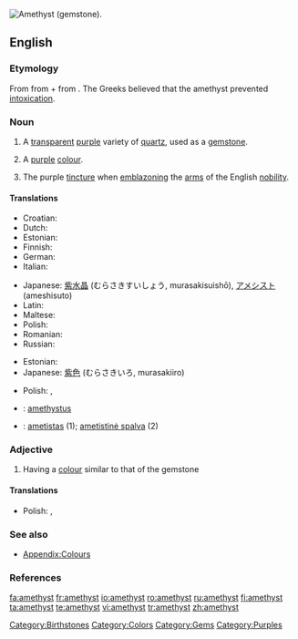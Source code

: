 {{also|Amethyst}}
[[Image:Amethyst by alexfurr.jpg|thumb|right|Amethyst (gemstone).]]
{{wikipedia}}
==English==

===Etymology===
From {{etyl|grc|eng}} {{term|ἀμέθυστος||not drunk|tr=amethustos|lang=grc|sc=polytonic}} from {{term|ἀ-||not|tr=a-|lang=grc|sc=polytonic}} + {{term|μεθύω||I am drunk|tr=methuō|lang=grc|sc=polytonic}} from {{term|μέθυ||wine|tr=methu|lang=grc|sc=polytonic}}. The Greeks believed that the amethyst prevented [[intoxication]].

===Noun===
{{en-noun}}

# A [[transparent]] [[purple]] variety of [[quartz]], used as a [[gemstone]].
# {{uncountable}} A [[purple]] [[colour]].
#: {{colour panel|amethyst|86608E}}
# {{heraldry}} The purple [[tincture]] when [[emblazon]]ing the [[arms]] of the English [[nobility]].

====Translations====
{{trans-top|gem}}
* Croatian: {{t-|hr|ametist|m}}
* Dutch: {{t-|nl|amethyst|m}}
* Estonian: {{t|et|ametüst}}
* Finnish: {{t-|fi|ametisti}}
* German: {{t-|de|Amethyst|m}}
* Italian: {{t-|it|ametista|f}}
{{trans-mid}}
* Japanese: [[紫水晶]] (むらさきすいしょう, murasakisuishō), [[アメシスト]] (ameshisuto)
* Latin: {{t-|la|amethystus|f}}
* Maltese: {{t-|mt|ametist|xs=Maltese}}
* Polish: {{t-|pl|ametyst|m}}
* Romanian: {{t+|ro|ametist|n}}
* Russian: {{t+|ru|аметист|m|sc=Cyrl}}
{{trans-bottom}}

{{trans-top|colour}}
* Estonian: {{t|et|ametüst}}
* Japanese: [[紫色]] (むらさきいろ, murasakiiro)
{{trans-mid}}
* Polish: {{t-|pl|ametystowy|m}}, {{t+|pl|fioletowy|m}}
{{trans-bottom}}

{{checktrans}}
<!--Remove this section once all of the translations below have been moved into the tables above.-->
* {{ttbc|Latin}}: [[amethystus]] {{f}}
* {{ttbc|Lithuanian}}: [[ametistas]] {{m}} (1); [[ametistinė spalva]] {{f}} (2)

===Adjective===
{{en-adj}}

# Having a [[colour]] similar to that of the gemstone

====Translations====
{{trans-top|colour}}
* Polish: {{t-|pl|ametystowy}}, {{t+|pl|fioletowy}}
{{trans-mid}}
{{trans-bottom}}

===See also===
* [[Appendix:Colours]]

===References===
{{R:Heraldry 1862}}

[[Category:Birthstones]]
[[Category:Colors]]
[[Category:Gems]]
[[Category:Purples]]

[[fa:amethyst]]
[[fr:amethyst]]
[[io:amethyst]]
[[ro:amethyst]]
[[ru:amethyst]]
[[fi:amethyst]]
[[ta:amethyst]]
[[te:amethyst]]
[[vi:amethyst]]
[[tr:amethyst]]
[[zh:amethyst]]